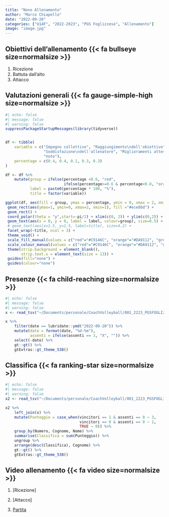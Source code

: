 ```yaml
---
title: "Nono Allenamento"
author: "Marco Chiapello"
date: "2022-09-20"
categories: ["U14F", "2022-2023", "PGS Foglizzese", "Allenamento"]
image: "image.jpg"
---
```



## Obiettivi dell'allenamento  {{< fa bullseye size=normalsize >}}

1. Ricezione     
1. Battuta dall'alto
1. Attacco

## Valutazioni generali {{< fa gauge-simple-high size=normalsize >}}

```r
#| echo: false
#| message: false
#| warning: false
suppressPackageStartupMessages(library(tidyverse))


df <- tibble(
    variable = c("Impegno collettivo", "Raggiungimento\ndell'obiettivo",
                 "Soddisfazione\ndell'allenatore", "Miglioramenti attesi",
                 "Voto"),
    percentage = c(0.4, 0.4, 0.1, 0.3, 0.3)
)

df <- df %>% 
    mutate(group = ifelse(percentage <0.6, "red",
                          ifelse(percentage>=0.6 & percentage<0.8, "orange","green")),
           label = paste0(percentage * 100, "%"),
           title = factor(variable))

ggplot(df, aes(fill = group, ymax = percentage, ymin = 0, xmax = 2, xmin = 1)) +
 geom_rect(aes(ymax=1, ymin=0, xmax=2, xmin=1), fill ="#ece8bd") +
 geom_rect() + 
 coord_polar(theta = "y",start=-pi/2) + xlim(c(0, 2)) + ylim(c(0,2)) +
 geom_text(aes(x = 0, y = 0, label = label, colour=group), size=6.5) +
 # geom_text(aes(x=1.5, y=1.5, label=title), size=4.2) + 
 facet_wrap(~title, ncol = 3) +
 theme_void() +
 scale_fill_manual(values = c("red"="#C9146C", "orange"="#DA9112", "green"="#129188")) +
 scale_colour_manual(values = c("red"="#C9146C", "orange"="#DA9112", "green"="#129188")) +
 theme(strip.background = element_blank(),
       strip.text.x = element_text(size = 13)) +
 guides(fill="none") +
 guides(colour="none")
```

## Presenze {{< fa child-reaching size=normalsize >}}

```r
#| echo: false
#| message: false
#| warning: false
x <- read_tsv("~/Documents/personale/CoachVolleyball/001_2223_PGSFOGLIZZESE/U14F/tmp/presenze.tsv")

x %>% 
    filter(date == lubridate::ymd("2022-09-20")) %>%
    mutate(date = format(date, "%d-%m"),
           assenti = ifelse(assenti == 1, "X", "")) %>% 
    select(-date) %>% 
    gt::gt() %>% 
    gtExtras::gt_theme_538() 
```

## Classifica {{< fa ranking-star size=normalsize >}}

```r
#| echo: false
#| message: false
#| warning: false
x2 <- read_tsv("~/Documents/personale/CoachVolleyball/001_2223_PGSFOGLIZZESE/U14F/tmp/classificaRaw.tsv")

x2 %>%
    left_join(x) %>% 
    mutate(Punteggio = case_when(vincitori == 1 & assenti == 0 ~ 3,
                                 vincitori == 0 & assenti == 0 ~ 1,
                                 TRUE ~ 0)) %>% 
    group_by(Numero, Cognome, Nome) %>% 
    summarise(Classifica = sum(Punteggio)) %>% 
    ungroup %>% 
    arrange(desc(Classifica), Cognome) %>% 
    gt::gt() %>% 
    gtExtras::gt_theme_538()

```





## Video allenamento {{< fa video size=normalsize >}}

1. [Ricezione]

1. [Attacco]

1. [Partita](https://youtu.be/ZLrV6pIesj0)